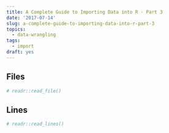 ```yaml
---
title: A Complete Guide to Importing Data into R - Part 3
date: '2017-07-14'
slug: a-complete-guide-to-importing-data-into-r-part-3
topics:
  - data-wrangling
tags:
  - import
draft: yes
---
```


## Files

```r
# readr::read_file()
```

## Lines

```r
# readr::read_lines()
```
